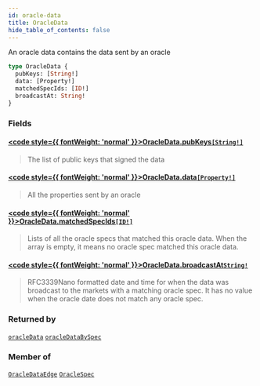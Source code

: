 ```yaml
---
id: oracle-data
title: OracleData
hide_table_of_contents: false
---
```








An oracle data contains the data sent by an oracle

```graphql
type OracleData {
  pubKeys: [String!]
  data: [Property!]
  matchedSpecIds: [ID!]
  broadcastAt: String!
}
```


### Fields

#### [<code style={{ fontWeight: 'normal' }}>OracleData.<b>pubKeys</b></code>](#)<Bullet />[`[String!]`](/docs/testnet/graphql/scalars/string) <Badge class="secondary" text="list"/> <Badge class="secondary" text="scalar"/>
> The list of public keys that signed the data
> 

#### [<code style={{ fontWeight: 'normal' }}>OracleData.<b>data</b></code>](#)<Bullet />[`[Property!]`](/docs/testnet/graphql/objects/property) <Badge class="secondary" text="list"/> <Badge class="secondary" text="object"/>
> All the properties sent by an oracle
> 

#### [<code style={{ fontWeight: 'normal' }}>OracleData.<b>matchedSpecIds</b></code>](#)<Bullet />[`[ID!]`](/docs/testnet/graphql/scalars/id) <Badge class="secondary" text="list"/> <Badge class="secondary" text="scalar"/>
> Lists of all the oracle specs that matched this oracle data.
When the array is empty, it means no oracle spec matched this oracle data.
> 

#### [<code style={{ fontWeight: 'normal' }}>OracleData.<b>broadcastAt</b></code>](#)<Bullet />[`String!`](/docs/testnet/graphql/scalars/string) <Badge class="secondary" text="non-null"/> <Badge class="secondary" text="scalar"/>
> RFC3339Nano formatted date and time for when the data was broadcast to the markets
with a matching oracle spec.
It has no value when the oracle date does not match any oracle spec.
> 



### Returned by

[`oracleData`](/docs/testnet/graphql/queries/oracle-data)  <Badge class="secondary" text="query"/><Bullet />[`oracleDataBySpec`](/docs/testnet/graphql/queries/oracle-data-by-spec)  <Badge class="secondary" text="query"/>

### Member of

[`OracleDataEdge`](/docs/testnet/graphql/objects/oracle-data-edge)  <Badge class="secondary" text="object"/><Bullet />[`OracleSpec`](/docs/testnet/graphql/objects/oracle-spec)  <Badge class="secondary" text="object"/>



